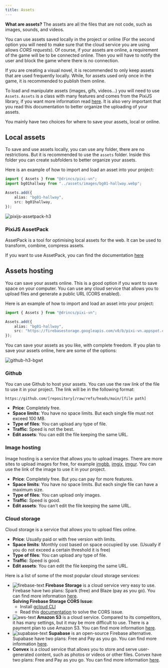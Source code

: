 ```yaml
---
title: Assets
---
```


**What are assets?** The assets are all the files that are not code, such as images, sounds, and videos.

You can use assets saved locally in the project or online (For the second option you will need to make sure that the cloud service you are using allows *CORS requests*). Of course, if your assets are online, a requirement of the game will be to be connected online. Then you will have to notify the user and block the game where there is no connection.

If you are creating a visual novel, it is recommended to only keep assets that are used frequently locally. While, for assets used only once in the game, it is recommended to publish them online.

To load and manipulate assets (images, gifs, videos...) you will need to use `Assets`. `Assets` is a class with many features and comes from the PixiJS library, if you want more information read [here](https://pixijs.com/8.x/guides/components/assets). It is also very important that you read this documentation to better <DynamicLink href="/start/assets-management">organize the uploading of your assets</DynamicLink>.

You mainly have two choices for where to save your assets, local or online.

## Local assets

To save and use assets locally, you can use any folder, there are no restrictions. But it is recommended to use the `assets` folder. Inside this folder you can create subfolders to better organize your assets.

Here is an example of how to import and load an asset into your project:

```ts title="utils/assets.ts"
import { Assets } from "@drincs/pixi-vn";
import bg01hallway from "../assets/images/bg01-hallway.webp";

Assets.add({
    alias: "bg01-hallway",
    src: bg01hallway,
});
```

![pixijs-assetpack-h3](/pixijs-assetpack.svg)

### PixiJS AssetPack

AssetPack is a tool for optimising local assets for the web. It can be used to transform, combine, compress assets.

If you want to use AssetPack, you can find the documentation [here](https://pixijs.io/assetpack)

## Assets hosting

You can save your assets online. This is a good option if you want to save space on your computer. You can use any cloud service that allows you to upload files and generate a public URL (CORS enabled).

Here is an example of how to import and load an asset into your project:

```ts title="utils/assets.ts"
import { Assets } from "@drincs/pixi-vn";

Assets.add({
    alias: "bg01-hallway",
    src: "https://firebasestorage.googleapis.com/v0/b/pixi-vn.appspot.com/o/public%2Fbreakdown%2Fbg01-hallway.webp?alt=media",
});
```

You can save your assets as you like, with complete freedom. If you plan to save your assets online, here are some of the options:

![github-h3-bgwt](/github.svg)

### Github

You can use Github to host your assets. You can use the raw link of the file to use it in your project. The link will be in the following format:

```text
https://github.com/[repository]/raw/refs/heads/main/[file path]
```

* **Price**: Completely free.
* **Space limits**: You have no space limits. But each single file must not exceed 100 MB.
* **Type of files**: You can upload any type of file.
* **Traffic**: Speed is not the best.
* **Edit assets**: You can edit the file keeping the same URL.

### Image hosting

Image hosting is a service that allows you to upload images. There are more sites to upload images for free, for example [imgbb](https://imgbb.com/), [imgix](https://www.imgix.com/), [imgur](https://imgur.com/). You can use the link of the image to use it in your project.

* **Price**: Completely free. But you can pay for more features.
* **Space limits**: You have no space limits. But each single file can have a maximum size.
* **Type of files**: You can upload only images.
* **Traffic**: Speed is good.
* **Edit assets**: You can't edit the file keeping the same URL.

### Cloud storage

Cloud storage is a service that allows you to upload files online.

* **Price**: Usually paid or with free version with limits.
* **Space limits**: Monthly cost based on space occupied by use. (Usually if you do not exceed a certain threshold it is free)
* **Type of files**: You can upload any type of file.
* **Traffic**: Speed is good.
* **Edit assets**: You can edit the file keeping the same URL.

Here is a list of some of the most popular cloud storage services:

* ![firebase-text](/firebase.svg) **Firebase Storage** is a cloud service very easy to use. Firebase have two plans: Spark (free) and Blaze (pay as you go). You can find more information [here](https://firebase.google.com/pricing).\
**Solving Firebase Storage CORS Issue**:
  * Install [gcloud CLI](https://cloud.google.com/sdk/docs/install)
  * Read this [documentation](https://medium.com/@we.viavek/setting-cors-in-firebase-19a2cce2fe28) to solve the CORS issue.
* ![aws-text](/aws.svg) **Amazon S3** is a cloud service. Compared to its competitors, it has many settings, but it may be more difficult to use. There is a payment plan to use Amazon S3. You can find more information [here](https://aws.amazon.com/s3/pricing/).
* ![supabase-text](/supabase.svg) **Supabase** is an open-source Firebase alternative. Supabase have two plans: Free and Pay as you go. You can find more information [here](https://supabase.io/pricing).
* **Convex** is a cloud service that allows you to store and serve user-generated content, such as photos or videos or other files. Convex have two plans: Free and Pay as you go. You can find more information [here](https://www.convex.dev/pricing).
